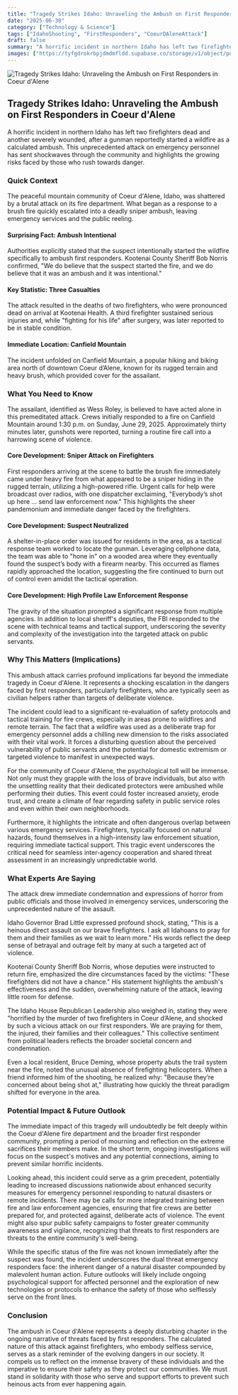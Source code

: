 ```yaml
---
title: "Tragedy Strikes Idaho: Unraveling the Ambush on First Responders in Coeur d'Alene"
date: "2025-06-30"
category: ["Technology & Science"]
tags: ["IdahoShooting", "FirstResponders", "CoeurDAleneAttack"]
draft: false
summary: "A horrific incident in northern Idaho has left two firefighters dead and another severely wounded, after a gunman reportedly started a wildfire as a calculated ambush. This unprecedented attack on emergency personnel has sent shockwaves through the community and highlights the growing risks faced by those who rush towards danger."
images: ["https://tyfgdrokrbpjdmdmfldd.supabase.co/storage/v1/object/public/image/2025-06-30-12-03-41-024-04-00.jpg"]
---
```



![Tragedy Strikes Idaho: Unraveling the Ambush on First Responders in Coeur d'Alene](https://tyfgdrokrbpjdmdmfldd.supabase.co/storage/v1/object/public/image/2025-06-30-12-03-41-024-04-00.jpg)

## Tragedy Strikes Idaho: Unraveling the Ambush on First Responders in Coeur d'Alene

A horrific incident in northern Idaho has left two firefighters dead and another severely wounded, after a gunman reportedly started a wildfire as a calculated ambush. This unprecedented attack on emergency personnel has sent shockwaves through the community and highlights the growing risks faced by those who rush towards danger.

### Quick Context

The peaceful mountain community of Coeur d'Alene, Idaho, was shattered by a brutal attack on its fire department. What began as a response to a brush fire quickly escalated into a deadly sniper ambush, leaving emergency services and the public reeling.

#### Surprising Fact: Ambush Intentional

Authorities explicitly stated that the suspect intentionally started the wildfire specifically to ambush first responders. Kootenai County Sheriff Bob Norris confirmed, "We do believe that the suspect started the fire, and we do believe that it was an ambush and it was intentional."

#### Key Statistic: Three Casualties

The attack resulted in the deaths of two firefighters, who were pronounced dead on arrival at Kootenai Health. A third firefighter sustained serious injuries and, while "fighting for his life" after surgery, was later reported to be in stable condition.

#### Immediate Location: Canfield Mountain

The incident unfolded on Canfield Mountain, a popular hiking and biking area north of downtown Coeur d’Alene, known for its rugged terrain and heavy brush, which provided cover for the assailant.

### What You Need to Know

The assailant, identified as Wess Roley, is believed to have acted alone in this premeditated attack. Crews initially responded to a fire on Canfield Mountain around 1:30 p.m. on Sunday, June 29, 2025. Approximately thirty minutes later, gunshots were reported, turning a routine fire call into a harrowing scene of violence.

#### Core Development: Sniper Attack on Firefighters

First responders arriving at the scene to battle the brush fire immediately came under heavy fire from what appeared to be a sniper hiding in the rugged terrain, utilizing a high-powered rifle. Urgent calls for help were broadcast over radios, with one dispatcher exclaiming, "Everybody’s shot up here … send law enforcement now." This highlights the sheer pandemonium and immediate danger faced by the firefighters.

#### Core Development: Suspect Neutralized

A shelter-in-place order was issued for residents in the area, as a tactical response team worked to locate the gunman. Leveraging cellphone data, the team was able to "hone in" on a wooded area where they eventually found the suspect’s body with a firearm nearby. This occurred as flames rapidly approached the location, suggesting the fire continued to burn out of control even amidst the tactical operation.

#### Core Development: High Profile Law Enforcement Response

The gravity of the situation prompted a significant response from multiple agencies. In addition to local sheriff's deputies, the FBI responded to the scene with technical teams and tactical support, underscoring the severity and complexity of the investigation into the targeted attack on public servants.

### Why This Matters (Implications)

This ambush attack carries profound implications far beyond the immediate tragedy in Coeur d'Alene. It represents a shocking escalation in the dangers faced by first responders, particularly firefighters, who are typically seen as civilian helpers rather than targets of deliberate violence.

The incident could lead to a significant re-evaluation of safety protocols and tactical training for fire crews, especially in areas prone to wildfires and remote terrain. The fact that a wildfire was used as a deliberate trap for emergency personnel adds a chilling new dimension to the risks associated with their vital work. It forces a disturbing question about the perceived vulnerability of public servants and the potential for domestic extremism or targeted violence to manifest in unexpected ways.

For the community of Coeur d'Alene, the psychological toll will be immense. Not only must they grapple with the loss of brave individuals, but also with the unsettling reality that their dedicated protectors were ambushed while performing their duties. This event could foster increased anxiety, erode trust, and create a climate of fear regarding safety in public service roles and even within their own neighborhoods.

Furthermore, it highlights the intricate and often dangerous overlap between various emergency services. Firefighters, typically focused on natural hazards, found themselves in a high-intensity law enforcement situation, requiring immediate tactical support. This tragic event underscores the critical need for seamless inter-agency cooperation and shared threat assessment in an increasingly unpredictable world.

### What Experts Are Saying

The attack drew immediate condemnation and expressions of horror from public officials and those involved in emergency services, underscoring the unprecedented nature of the assault.

Idaho Governor Brad Little expressed profound shock, stating, "This is a heinous direct assault on our brave firefighters. I ask all Idahoans to pray for them and their families as we wait to learn more." His words reflect the deep sense of betrayal and outrage felt by many at such a targeted act of violence.

Kootenai County Sheriff Bob Norris, whose deputies were instructed to return fire, emphasized the dire circumstances faced by the victims: "These firefighters did not have a chance." His statement highlights the ambush's effectiveness and the sudden, overwhelming nature of the attack, leaving little room for defense.

The Idaho House Republican Leadership also weighed in, stating they were "horrified by the murder of two firefighters in Coeur d’Alene, and shocked by such a vicious attack on our first responders. We are praying for them, the injured, their families and their colleagues." This collective sentiment from political leaders reflects the broader societal concern and condemnation.

Even a local resident, Bruce Deming, whose property abuts the trail system near the fire, noted the unusual absence of firefighting helicopters. When a friend informed him of the shooting, he realized why: "Because they’re concerned about being shot at," illustrating how quickly the threat paradigm shifted for everyone in the area.

### Potential Impact & Future Outlook

The immediate impact of this tragedy will undoubtedly be felt deeply within the Coeur d'Alene fire department and the broader first responder community, prompting a period of mourning and reflection on the extreme sacrifices their members make. In the short term, ongoing investigations will focus on the suspect's motives and any potential connections, aiming to prevent similar horrific incidents.

Looking ahead, this incident could serve as a grim precedent, potentially leading to increased discussions nationwide about enhanced security measures for emergency personnel responding to natural disasters or remote incidents. There may be calls for more integrated training between fire and law enforcement agencies, ensuring that fire crews are better prepared for, and protected against, deliberate acts of violence. The event might also spur public safety campaigns to foster greater community awareness and vigilance, recognizing that threats to first responders are threats to the entire community's well-being.

While the specific status of the fire was not known immediately after the suspect was found, the incident underscores the dual threat emergency responders face: the inherent danger of a natural disaster compounded by malevolent human action. Future outlooks will likely include ongoing psychological support for affected personnel and the exploration of new technologies or protocols to enhance the safety of those who selflessly serve on the front lines.

### Conclusion

The ambush in Coeur d'Alene represents a deeply disturbing chapter in the ongoing narrative of threats faced by first responders. The calculated nature of this attack against firefighters, who embody selfless service, serves as a stark reminder of the evolving dangers in our society. It compels us to reflect on the immense bravery of these individuals and the imperative to ensure their safety as they protect our communities. We must stand in solidarity with those who serve and support efforts to prevent such heinous acts from ever happening again.


